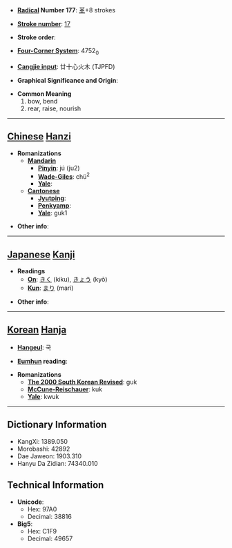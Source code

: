 * '''[[Wiktionary:Chinese radical index| Radical]] Number 177''': [[Wiktionary:Chinese radical index 革|革]]+8 strokes

* '''[[Wiktionary:Chinese total strokes index|Stroke number]]''': [[Wiktionary:Chinese total strokes index 17|17]]

* '''Stroke order''': 

* '''[[Wiktionary:Chinese four corner index|Four-Corner System]]''': 4752<sub>0</sub>

* '''[[Wiktionary:Chinese Cangjie index|Cangjie input]]''': 廿十心火木 (TJPFD)

* '''Graphical Significance and Origin''': 

* '''Common Meaning'''
*#bow, bend
*# rear, raise, nourish


----

== [[Chinese]] [[Hanzi]] ==

* '''Romanizations'''
** '''[[Mandarin]]'''
*** '''[[Pinyin]]''': jú (ju2)
*** '''[[Wade-Giles]]''': chü<sup>2</sup>
*** '''[[Yale]]''': 
** '''[[Cantonese]]'''
*** '''[[Jyutping]]''':
*** '''[[Penkyamp]]''': 
*** '''[[Yale]]''': guk1

* '''Other info''': 

----

== [[Japanese]] [[Kanji]] ==

* '''Readings'''
** '''[[On]]''': [[きく]] (kiku), [[きょう]] (kyō)
** '''[[Kun]]''': [[まり]] (mari)

* '''Other info''':  

----

== [[Korean]] [[Hanja]] ==

* '''[[Hangeul]]''': 국

* '''[[Eumhun]] reading''': 

* '''Romanizations'''
** '''[[The 2000 South Korean Revised Romanization|The 2000 South Korean Revised]]''': guk
** '''[[McCune-Reischauer]]''': kuk
** '''[[Yale]]''': kwuk

----

== Dictionary Information ==

* KangXi: 1389.050
* Morobashi: 42892
* Dae Jaweon: 1903.310
* Hanyu Da Zidian: 74340.010

== Technical Information ==

* '''Unicode''':
** Hex: 97A0
** Decimal: 38816
* '''Big5''':
** Hex: C1F9
** Decimal: 49657